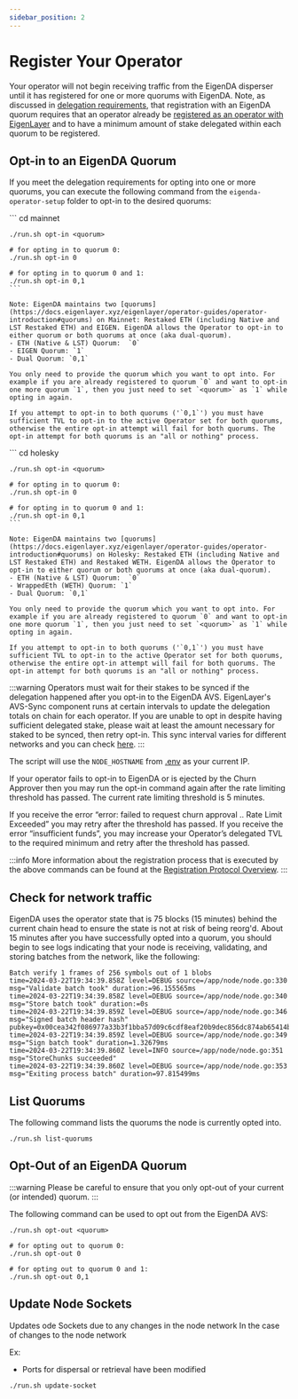 ```yaml
---
sidebar_position: 2
---
```




# Register Your Operator

Your operator will not begin receiving traffic from the EigenDA disperser until it has registered for one or more quorums with EigenDA. Note, as discussed in [delegation requirements](../requirements/delegation-requirements/), that registration with an EigenDA quorum requires that an operator already be [registered as an operator with EigenLayer](https://docs.eigenlayer.xyz/operator-guides/operator-installation) and to have a minimum amount of stake delegated within each quorum to be registered. 

## Opt-in to an EigenDA Quorum

If you meet the delegation requirements for opting into one or more quorums, you can execute the following command from the `eigenda-operator-setup` folder to opt-in to the desired quorums:


<Tabs groupId="network">
  <TabItem value="mainnet" label="Mainnet">
    ```
    cd mainnet

    ./run.sh opt-in <quorum>

    # for opting in to quorum 0:
    ./run.sh opt-in 0

    # for opting in to quorum 0 and 1:
    ./run.sh opt-in 0,1 
    ```

    Note: EigenDA maintains two [quorums](https://docs.eigenlayer.xyz/eigenlayer/operator-guides/operator-introduction#quorums) on Mainnet: Restaked ETH (including Native and LST Restaked ETH) and EIGEN. EigenDA allows the Operator to opt-in to either quorum or both quorums at once (aka dual-quorum).
    - ETH (Native & LST) Quorum:  `0`
    - EIGEN Quorum: `1`
    - Dual Quorum: `0,1`

    You only need to provide the quorum which you want to opt into. For example if you are already registered to quorum `0` and want to opt-in one more quorum `1`, then you just need to set `<quorum>` as `1` while opting in again.

    If you attempt to opt-in to both quorums ('`0,1`') you must have sufficient TVL to opt-in to the active Operator set for both quorums, otherwise the entire opt-in attempt will fail for both quorums. The opt-in attempt for both quorums is an "all or nothing" process.


  </TabItem>
  <TabItem value="holesky" label="Holesky">
    ```
    cd holesky

    ./run.sh opt-in <quorum>

    # for opting in to quorum 0:
    ./run.sh opt-in 0

    # for opting in to quorum 0 and 1:
    ./run.sh opt-in 0,1 
    ```

    Note: EigenDA maintains two [quorums](https://docs.eigenlayer.xyz/eigenlayer/operator-guides/operator-introduction#quorums) on Holesky: Restaked ETH (including Native and LST Restaked ETH) and Restaked WETH. EigenDA allows the Operator to opt-in to either quorum or both quorums at once (aka dual-quorum).
    - ETH (Native & LST) Quorum:  `0`
    - WrappedEth (WETH) Quorum: `1`
    - Dual Quorum: `0,1`

    You only need to provide the quorum which you want to opt into. For example if you are already registered to quorum `0` and want to opt-in one more quorum `1`, then you just need to set `<quorum>` as `1` while opting in again.

    If you attempt to opt-in to both quorums ('`0,1`') you must have sufficient TVL to opt-in to the active Operator set for both quorums, otherwise the entire opt-in attempt will fail for both quorums. The opt-in attempt for both quorums is an "all or nothing" process.

  </TabItem>
</Tabs>



:::warning
Operators must wait for their stakes to be synced if the delegation happened after you opt-in to the EigenDA AVS. EigenLayer's AVS-Sync component runs at certain intervals to update the delegation totals on chain for each operator. If you are unable to opt in despite having sufficient delegated stake, please wait at least the amount necessary for staked to be synced, then retry opt-in. This sync interval varies for different networks and you can check [here](https://docs.eigenlayer.xyz/eigenda/networks/).
:::


The script will use the `NODE_HOSTNAME` from [.env](https://github.com/Layr-Labs/eigenda-operator-setup/blob/31d99e2aa67962878969b81a15c7e8d13ee69750/mainnet/.env.example#L71) as your current IP.

If your operator fails to opt-in to EigenDA or is ejected by the Churn Approver then you may run the opt-in command again after the rate limiting threshold has passed. The current rate limiting threshold is 5 minutes.

If you receive the error “error: failed to request churn approval .. Rate Limit Exceeded” you may retry after the threshold has passed. If you receive the error “insufficient funds”, you may increase your Operator’s delegated TVL to the required minimum and retry after the threshold has passed.

:::info
More information about the registration process that is executed by the above commands can be found at the [Registration Protocol Overview](../registration-protocol.md).
:::

## Check for network traffic

EigenDA uses the operator state that is 75 blocks (15 minutes) behind the current chain head to ensure the state is not at risk of being reorg'd.
About 15 minutes after you have successfully opted into a quorum, you should begin to see logs indicating that your node is receiving, validating, and storing batches from the network, like the following:

```
Batch verify 1 frames of 256 symbols out of 1 blobs
time=2024-03-22T19:34:39.858Z level=DEBUG source=/app/node/node.go:330 msg="Validate batch took" duration:=96.155565ms
time=2024-03-22T19:34:39.858Z level=DEBUG source=/app/node/node.go:340 msg="Store batch took" duration:=0s
time=2024-03-22T19:34:39.859Z level=DEBUG source=/app/node/node.go:346 msg="Signed batch header hash" pubkey=0x00cea342f086977a33b3f1bba57d09c6cdf8eaf20b9dec856dc874ab65414b6e2377a91ab3bc2360224f3ba071eb4753da650e957d9c0535b14922609a9ff052150595f3a89c06e87a78d3e3ebad09771f181b632bd971c1d58deb3e1fde9397087c1cc1097c48b1e900d418ef43538a8abdccde72921c3148ae4de5e0f39ef3
time=2024-03-22T19:34:39.859Z level=DEBUG source=/app/node/node.go:349 msg="Sign batch took" duration=1.32679ms
time=2024-03-22T19:34:39.860Z level=INFO source=/app/node/node.go:351 msg="StoreChunks succeeded"
time=2024-03-22T19:34:39.860Z level=DEBUG source=/app/node/node.go:353 msg="Exiting process batch" duration=97.815499ms
```

## List Quorums

The following command lists the quorums the node is currently opted into.

```
./run.sh list-quorums
```

## Opt-Out of an EigenDA Quorum

:::warning
Please be careful to ensure that you only opt-out of your current (or intended) quorum.
:::

The following command can be used to opt out from the EigenDA AVS:

```
./run.sh opt-out <quorum>

# for opting out to quorum 0:
./run.sh opt-out 0

# for opting out to quorum 0 and 1:
./run.sh opt-out 0,1 
```

## Update Node Sockets
Updates ode Sockets due to any changes in the node network 
In the case of changes to the node network 

Ex: 
- Ports for dispersal or retrieval have been modified

```
./run.sh update-socket
```